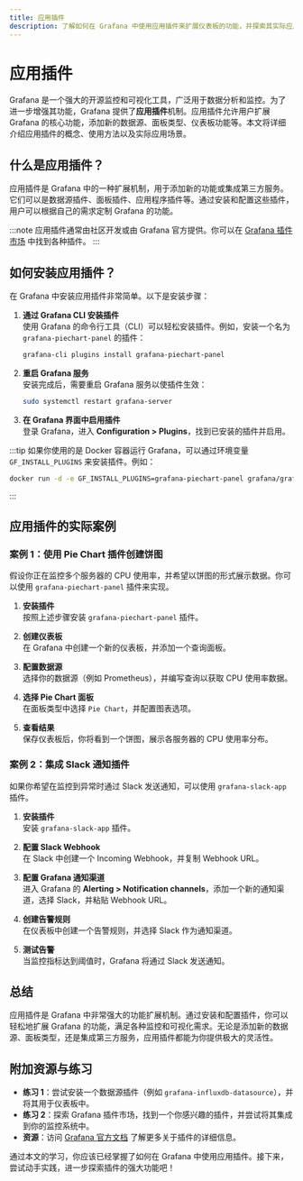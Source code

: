 ```yaml
---
title: 应用插件
description: 了解如何在 Grafana 中使用应用插件来扩展仪表板的功能，并探索其实际应用场景。
---
```


# 应用插件

Grafana 是一个强大的开源监控和可视化工具，广泛用于数据分析和监控。为了进一步增强其功能，Grafana 提供了**应用插件**机制。应用插件允许用户扩展 Grafana 的核心功能，添加新的数据源、面板类型、仪表板功能等。本文将详细介绍应用插件的概念、使用方法以及实际应用场景。

## 什么是应用插件？

应用插件是 Grafana 中的一种扩展机制，用于添加新的功能或集成第三方服务。它们可以是数据源插件、面板插件、应用程序插件等。通过安装和配置这些插件，用户可以根据自己的需求定制 Grafana 的功能。

:::note
应用插件通常由社区开发或由 Grafana 官方提供。你可以在 [Grafana 插件市场](https://grafana.com/grafana/plugins/) 中找到各种插件。
:::

## 如何安装应用插件？

在 Grafana 中安装应用插件非常简单。以下是安装步骤：

1. **通过 Grafana CLI 安装插件**  
   使用 Grafana 的命令行工具（CLI）可以轻松安装插件。例如，安装一个名为 `grafana-piechart-panel` 的插件：

   ```bash
   grafana-cli plugins install grafana-piechart-panel
   ```

2. **重启 Grafana 服务**  
   安装完成后，需要重启 Grafana 服务以使插件生效：

   ```bash
   sudo systemctl restart grafana-server
   ```

3. **在 Grafana 界面中启用插件**  
   登录 Grafana，进入 **Configuration > Plugins**，找到已安装的插件并启用。

:::tip
如果你使用的是 Docker 容器运行 Grafana，可以通过环境变量 `GF_INSTALL_PLUGINS` 来安装插件。例如：

```bash
docker run -d -e GF_INSTALL_PLUGINS=grafana-piechart-panel grafana/grafana
```
:::

## 应用插件的实际案例

### 案例 1：使用 Pie Chart 插件创建饼图

假设你正在监控多个服务器的 CPU 使用率，并希望以饼图的形式展示数据。你可以使用 `grafana-piechart-panel` 插件来实现。

1. **安装插件**  
   按照上述步骤安装 `grafana-piechart-panel` 插件。

2. **创建仪表板**  
   在 Grafana 中创建一个新的仪表板，并添加一个查询面板。

3. **配置数据源**  
   选择你的数据源（例如 Prometheus），并编写查询以获取 CPU 使用率数据。

4. **选择 Pie Chart 面板**  
   在面板类型中选择 `Pie Chart`，并配置图表选项。

5. **查看结果**  
   保存仪表板后，你将看到一个饼图，展示各服务器的 CPU 使用率分布。

### 案例 2：集成 Slack 通知插件

如果你希望在监控到异常时通过 Slack 发送通知，可以使用 `grafana-slack-app` 插件。

1. **安装插件**  
   安装 `grafana-slack-app` 插件。

2. **配置 Slack Webhook**  
   在 Slack 中创建一个 Incoming Webhook，并复制 Webhook URL。

3. **配置 Grafana 通知渠道**  
   进入 Grafana 的 **Alerting > Notification channels**，添加一个新的通知渠道，选择 Slack，并粘贴 Webhook URL。

4. **创建告警规则**  
   在仪表板中创建一个告警规则，并选择 Slack 作为通知渠道。

5. **测试告警**  
   当监控指标达到阈值时，Grafana 将通过 Slack 发送通知。

## 总结

应用插件是 Grafana 中非常强大的功能扩展机制。通过安装和配置插件，你可以轻松地扩展 Grafana 的功能，满足各种监控和可视化需求。无论是添加新的数据源、面板类型，还是集成第三方服务，应用插件都能为你提供极大的灵活性。

## 附加资源与练习

- **练习 1**：尝试安装一个数据源插件（例如 `grafana-influxdb-datasource`），并将其用于仪表板中。
- **练习 2**：探索 Grafana 插件市场，找到一个你感兴趣的插件，并尝试将其集成到你的监控系统中。
- **资源**：访问 [Grafana 官方文档](https://grafana.com/docs/grafana/latest/plugins/) 了解更多关于插件的详细信息。

通过本文的学习，你应该已经掌握了如何在 Grafana 中使用应用插件。接下来，尝试动手实践，进一步探索插件的强大功能吧！